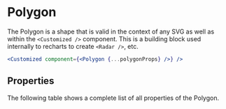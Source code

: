 
# Polygon

The Polygon is a shape that is valid in the context of any SVG as well as within the `<Customized />` component.
This is a building block used internally to recharts to create `<Radar />`, etc.

```jsx
<Customized component={<Polygon {...polygonProps} />} />
```


<Meta of={ComponentStories} />

<Canvas>
  <Story name="API" of={ComponentStories} />
</Canvas>

## Properties

The following table shows a complete list of all properties of the Polygon.

<Controls of={ComponentStories.API} />
